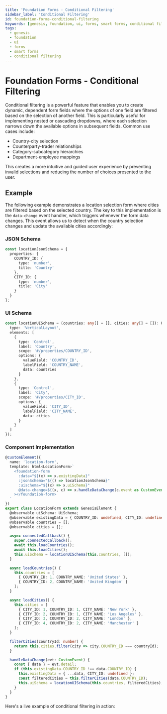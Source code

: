 ```yaml
---
title: 'Foundation Forms - Conditional Filtering'
sidebar_label: 'Conditional Filtering'
id: foundation-forms-conditional-filtering
keywords: [genesis, foundation, ui, forms, smart forms, conditional filtering]
tags:
  - genesis
  - foundation
  - ui
  - forms
  - smart forms
  - conditional filtering
---
```



# Foundation Forms - Conditional Filtering

Conditional filtering is a powerful feature that enables you to create dynamic, dependent form fields where the options of one field are filtered based on the selection of another field. This is particularly useful for implementing nested or cascading dropdowns, where each selection narrows down the available options in subsequent fields. Common use cases include:

- Country-city selection
- Counterparty-trader relationships
- Category-subcategory hierarchies
- Department-employee mappings

This creates a more intuitive and guided user experience by preventing invalid selections and reducing the number of choices presented to the user.

## Example

The following example demonstrates a location selection form where cities are filtered based on the selected country. The key to this implementation is the `data-change` event handler, which triggers whenever the form data changes. This event allows us to detect when the country selection changes and update the available cities accordingly:

### JSON Schema

```typescript
const locationJsonSchema = {
  properties: {
    COUNTRY_ID: {
      type: 'number',
      title: 'Country'
    },
    CITY_ID: {
      type: 'number',
      title: 'City'
    }
  }
};
```

### UI Schema

```typescript
const locationUISchema = (countries: any[] = [], cities: any[] = []): UiSchema => ({
  type: 'VerticalLayout',
  elements: [
    {
      type: 'Control',
      label: 'Country',
      scope: '#/properties/COUNTRY_ID',
      options: {
        valueField: 'COUNTRY_ID',
        labelField: 'COUNTRY_NAME',
        data: countries
      }
    },
    {
      type: 'Control',
      label: 'City',
      scope: '#/properties/CITY_ID',
      options: {
        valueField: 'CITY_ID',
        labelField: 'CITY_NAME',
        data: cities
      }
    }
  ]
});
```

### Component Implementation

```typescript
@customElement({
  name: 'location-form',
  template: html<LocationForm>`
    <foundation-form
      :data="${(x) => x.existingData}"
      :jsonSchema="${() => locationJsonSchema}"
      :uischema="${(x) => x.uiSchema}"
      @data-change=${(x, c) => x.handleDataChange(c.event as CustomEvent)}
    ></foundation-form>
  `
})
export class LocationForm extends GenesisElement {
  @observable uiSchema: UiSchema;
  @observable existingData = { COUNTRY_ID: undefined, CITY_ID: undefined };
  @observable countries = [];
  @observable cities = [];

  async connectedCallback() {
    super.connectedCallback();
    await this.loadCountries();
    await this.loadCities();
    this.uiSchema = locationUISchema(this.countries, []);
  }

  async loadCountries() {
    this.countries = [
      { COUNTRY_ID: 1, COUNTRY_NAME: 'United States' },
      { COUNTRY_ID: 2, COUNTRY_NAME: 'United Kingdom' }
    ];
  }

  async loadCities() {
    this.cities = [
      { CITY_ID: 1, COUNTRY_ID: 1, CITY_NAME: 'New York' },
      { CITY_ID: 2, COUNTRY_ID: 1, CITY_NAME: 'Los Angeles' },
      { CITY_ID: 3, COUNTRY_ID: 2, CITY_NAME: 'London' },
      { CITY_ID: 4, COUNTRY_ID: 2, CITY_NAME: 'Manchester' }
    ];
  }

  filterCities(countryId: number) {
    return this.cities.filter(city => city.COUNTRY_ID === countryId);
  }

  handleDataChange(evt: CustomEvent) {
    const { data } = evt.detail;
    if (this.existingData.COUNTRY_ID !== data.COUNTRY_ID) {
      this.existingData = { ...data, CITY_ID: undefined };
      const filteredCities = this.filterCities(data.COUNTRY_ID);
      this.uiSchema = locationUISchema(this.countries, filteredCities);
    }
  }
}
```

Here's a live example of conditional filtering in action:

<ConditionalFilteringExample/> 